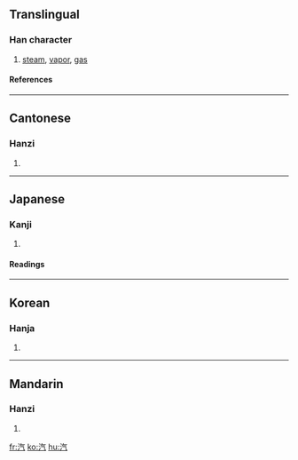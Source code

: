 ==Translingual==
===Han character===
{{Han char|rn=85|rad=水|as=04|sn=7|four=3811<sub>7</sub>|canj=水人一弓 (EOMN)|ids=⿰[[氵]][[气]]}}
# [[steam]], [[vapor]], [[gas]]
====References====
{{Han ref|kx=0609.060|dkj=17177|dj=1002.030|hdz=31566.040|uh=6C7D|ud=27773|bh=A854|bd=43092}}

----

==Cantonese==
===Hanzi===
{{yue-hanzi|jyut=|y=hei3}}
# {{defn|Cantonese}}

----
==Japanese==
===Kanji===
{{ja-kanji|grade=2|rs=水04}}
# {{defn|Japanese}} 
====Readings====
{{ja-readings|on=[[き]] (ki), [[いつ]] (itsu)|kun=[[ゆげ]] (yuge), [[みずけ]] (mizuke)}}

----
==Korean==
===Hanja===
{{ko-hanja|hangeul=[[기]], [[흘]]|eumhun=|rv=gi, heul|mr=ki, hŭl|y=ki, hul}}
# {{defn|Korean}}

----
==Mandarin==
===Hanzi===
{{cmn-hanzi|pin=[[qì]] (qi4)|wg=ch'i<sup>4</sup>}}
# {{defn|Mandarin}}

[[fr:汽]]
[[ko:汽]]
[[hu:汽]]